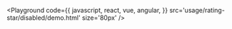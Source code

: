 

<Playground
  code={{
    javascript,
    react,
    vue,
    angular,
  }}
  src='usage/rating-star/disabled/demo.html'
  size='80px'
/>

